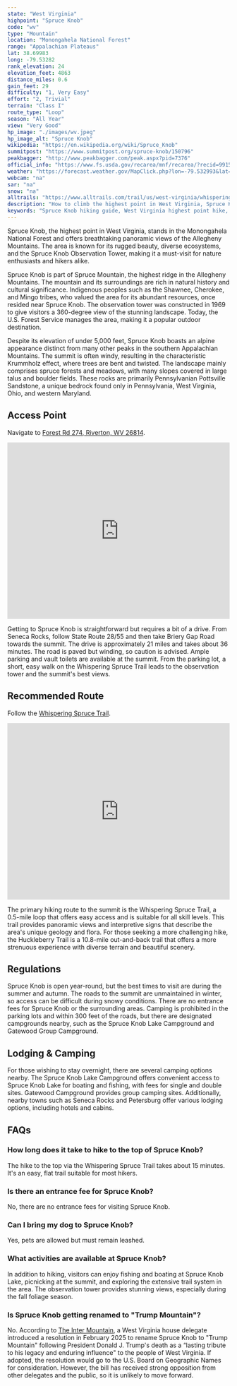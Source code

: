 ```yaml
---
state: "West Virginia"
highpoint: "Spruce Knob"
code: "wv"
type: "Mountain"
location: "Monongahela National Forest"
range: "Appalachian Plateaus"
lat: 38.69983
long: -79.53282
rank_elevation: 24
elevation_feet: 4863
distance_miles: 0.6
gain_feet: 29
difficulty: "1, Very Easy"
effort: "2, Trivial"
terrain: "Class I"
route_type: "Loop"
season: "All Year"
view: "Very Good"
hp_image: "./images/wv.jpeg"
hp_image_alt: "Spruce Knob"
wikipedia: "https://en.wikipedia.org/wiki/Spruce_Knob"
summitpost: "https://www.summitpost.org/spruce-knob/150796"
peakbagger: "http://www.peakbagger.com/peak.aspx?pid=7376"
official_info: "https://www.fs.usda.gov/recarea/mnf/recarea/?recid=9915"
weather: "https://forecast.weather.gov/MapClick.php?lon=-79.532993&lat=38.699756"
webcam: "na"
sar: "na"
snow: "na"
alltrails: "https://www.alltrails.com/trail/us/west-virginia/whispering-spruce-trail-and-spruce-knob"
description: "How to climb the highest point in West Virginia, Spruce Knob."
keywords: "Spruce Knob hiking guide, West Virginia highest point hike, Spruce Knob trail map, Monongahela National Forest trails, WV highpoint, Trump Mountain"
---
```


Spruce Knob, the highest point in West Virginia, stands in the Monongahela National Forest and offers breathtaking panoramic views of the Allegheny Mountains. The area is known for its rugged beauty, diverse ecosystems, and the Spruce Knob Observation Tower, making it a must-visit for nature enthusiasts and hikers alike.

Spruce Knob is part of Spruce Mountain, the highest ridge in the Allegheny Mountains. The mountain and its surroundings are rich in natural history and cultural significance. Indigenous peoples such as the Shawnee, Cherokee, and Mingo tribes, who valued the area for its abundant resources, once resided near Spruce Knob. The observation tower was constructed in 1969 to give visitors a 360-degree view of the stunning landscape. Today, the U.S. Forest Service manages the area, making it a popular outdoor destination.

Despite its elevation of under 5,000 feet, Spruce Knob boasts an alpine appearance distinct from many other peaks in the southern Appalachian Mountains. The summit is often windy, resulting in the characteristic Krummholz effect, where trees are bent and twisted. The landscape mainly comprises spruce forests and meadows, with many slopes covered in large talus and boulder fields. These rocks are primarily Pennsylvanian Pottsville Sandstone, a unique bedrock found only in Pennsylvania, West Virginia, Ohio, and western Maryland.

## Access Point
Navigate to <a target="_blank" href="https://maps.app.goo.gl/PBqe1vPZUsA9ynrx6">Forest Rd 274, Riverton, WV 26814</a>.

<iframe src="https://www.google.com/maps/embed?pb=!1m18!1m12!1m3!1d2664.1586503536555!2d-79.5336192081796!3d38.69925576685294!2m3!1f0!2f0!3f0!3m2!1i1024!2i768!4f13.1!3m3!1m2!1s0x884b2faad422b269%3A0x9a6bcaac8bcc29ff!2sTrailhead%20to%20Spruce%20Knob!5e0!3m2!1sen!2sus!4v1721702764660!5m2!1sen!2sus" width="100%" height="400" style="border:0;" allowfullscreen="" loading="lazy" referrerpolicy="no-referrer-when-downgrade"></iframe>

Getting to Spruce Knob is straightforward but requires a bit of a drive. From Seneca Rocks, follow State Route 28/55 and then take Briery Gap Road towards the summit. The drive is approximately 21 miles and takes about 36 minutes. The road is paved but winding, so caution is advised. Ample parking and vault toilets are available at the summit. From the parking lot, a short, easy walk on the Whispering Spruce Trail leads to the observation tower and the summit's best views.

## Recommended Route
Follow the <a target="_blank" href="https://www.alltrails.com/trail/us/west-virginia/whispering-spruce-trail-and-spruce-knob">Whispering Spruce Trail</a>.

<iframe class="alltrails" src="https://www.alltrails.com/widget/trail/us/west-virginia/whispering-spruce-trail-and-spruce-knob?scrollZoom=false&elevationDiagram=false&u=i&sh=cmpl5n" width="100%" height="400" frameborder="0" scrolling="no" marginheight="0" marginwidth="0" title="AllTrails: Trail Guides and Maps for Hiking, Camping, and Running"></iframe>

The primary hiking route to the summit is the Whispering Spruce Trail, a 0.5-mile loop that offers easy access and is suitable for all skill levels. This trail provides panoramic views and interpretive signs that describe the area's unique geology and flora. For those seeking a more challenging hike, the Huckleberry Trail is a 10.8-mile out-and-back trail that offers a more strenuous experience with diverse terrain and beautiful scenery.

## Regulations
Spruce Knob is open year-round, but the best times to visit are during the summer and autumn. The roads to the summit are unmaintained in winter, so access can be difficult during snowy conditions. There are no entrance fees for Spruce Knob or the surrounding areas. Camping is prohibited in the parking lots and within 300 feet of the roads, but there are designated campgrounds nearby, such as the Spruce Knob Lake Campground and Gatewood Group Campground.

## Lodging & Camping
For those wishing to stay overnight, there are several camping options nearby. The Spruce Knob Lake Campground offers convenient access to Spruce Knob Lake for boating and fishing, with fees for single and double sites. Gatewood Campground provides group camping sites. Additionally, nearby towns such as Seneca Rocks and Petersburg offer various lodging options, including hotels and cabins.

## FAQs

### How long does it take to hike to the top of Spruce Knob?
The hike to the top via the Whispering Spruce Trail takes about 15 minutes. It's an easy, flat trail suitable for most hikers.

### Is there an entrance fee for Spruce Knob?
No, there are no entrance fees for visiting Spruce Knob.

### Can I bring my dog to Spruce Knob?
Yes, pets are allowed but must remain leashed.

### What activities are available at Spruce Knob?
In addition to hiking, visitors can enjoy fishing and boating at Spruce Knob Lake, picnicking at the summit, and exploring the extensive trail system in the area. The observation tower provides stunning views, especially during the fall foliage season.

### Is Spruce Knob getting renamed to "Trump Mountain"?
No. According to [The Inter Mountain](https://www.theintermountain.com/news/local-news/2025/02/officials-weigh-in-on-trump-mountain-bill/), a West Virginia house delegate introduced a resolution in February 2025 to rename Spruce Knob to "Trump Mountain" following President Donald J. Trump's death as a “lasting tribute to his legacy and enduring influence" to the people of West Virginia. If adopted, the resolution would go to the U.S. Board on Geographic Names for consideration. However, the bill has received strong opposition from other delegates and the public, so it is unlikely to move forward.
